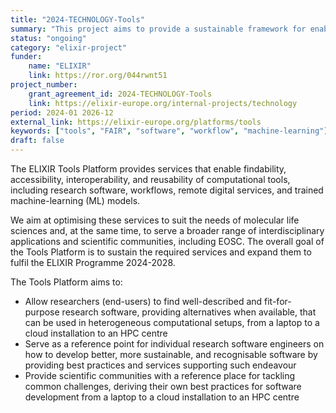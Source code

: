 ```yaml
---
title: "2024-TECHNOLOGY-Tools"
summary: "This project aims to provide a sustainable framework for enabling real-world data integration and reuse by promoting and supporting interoperability, data management, and FAIR principles."
status: "ongoing"
category: "elixir-project"
funder:
    name: "ELIXIR"
    link: https://ror.org/044rwnt51
project_number:
    grant_agreement_id: 2024-TECHNOLOGY-Tools
    link: https://elixir-europe.org/internal-projects/technology
period: 2024-01 2026-12
external_link: https://elixir-europe.org/platforms/tools
keywords: ["tools", "FAIR", "software", "workflow", "machine-learning"]
draft: false
---
```


The ELIXIR Tools Platform provides services that enable findability, accessibility, interoperability, and reusability of computational tools, including research software, workflows, remote digital services, and trained machine-learning (ML) models.

We aim at optimising these services to suit the needs of molecular life sciences and, at the same time, 
to serve a broader range of interdisciplinary applications and scientific communities, including EOSC. 
The overall goal of the Tools Platform is to sustain the required services and expand them to fulfil the ELIXIR Programme 2024-2028.

The Tools Platform aims to:

* Allow researchers (end-users) to find well-described and fit-for-purpose research software, providing alternatives when available, that can be used in heterogeneous computational setups, from a laptop to a cloud installation to an HPC centre
* Serve as a reference point for individual research software engineers on how to develop better, more sustainable, and recognisable software by providing best practices and services supporting such endeavour
* Provide scientific communities with a reference place for tackling common challenges, deriving their own best practices for software development from a laptop to a cloud installation to an HPC centre

